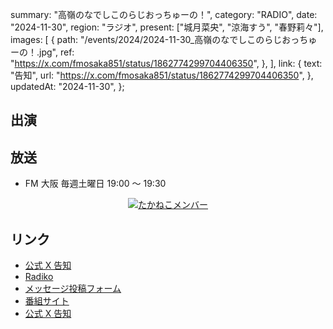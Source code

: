   summary: "高嶺のなでしこのらじおっちゅーの！",
  category: "RADIO",
  date: "2024-11-30",
  region: "ラジオ",
  present: ["城月菜央", "涼海すう", "春野莉々"],
  images: [
    {
      path: "/events/2024/2024-11-30_高嶺のなでしこのらじおっちゅーの！.jpg",
      ref: "https://x.com/fmosaka851/status/1862774299704406350",
    },
  ],
  link: {
    text: "告知",
    url: "https://x.com/fmosaka851/status/1862774299704406350",
  },
  updatedAt: "2024-11-30",
};

## 出演

## 放送

- FM 大阪 毎週土曜日 19:00 〜 19:30

<p align="center">
  <a href="/events/2024/2024-11-30_高嶺のなでしこのらじおっちゅーの！_2.jpg">
    <img
      src="/events/2024/2024-11-30_高嶺のなでしこのらじおっちゅーの！_2.jpg"
      alt="たかねこメンバー"
    />
  </a>
</p>

## リンク

- [公式 X 告知](https://x.com/takanenofficial/status/1862791178057363924)
- [Radiko](https://radiko.jp/share/?sid=FMO&t=20241005190000)
- [メッセージ投稿フォーム](https://fmosaka.futureartist.net/enquete/354047)
- [番組サイト](https://www.fmosaka.net/_ct/17722199)
- [公式 X 告知](https://x.com/takanenofficial/status/1836979149044600863)
